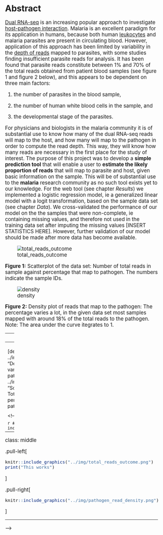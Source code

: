 # Abstract

<big>
[Dual RNA-seq](http://journals.plos.org/plospathogens/article?id=10.1371/journal.ppat.1006033 "Why dual RNA-Seq data?") is an increasing popular approach to investigate [host-pathogen interaction](https://www.ncbi.nlm.nih.gov/pmc/articles/PMC96643/ "how microbes sustain themselves within host organisms"). Malaria is an excellent paradigm for its application in humans, because both human [leukocytes](https://www.cancer.gov/publications/dictionaries/cancer-terms/def/leukocyte "ie white blood cells. They are part of the body's immune system and help the body to fight infection and other diseases.") and malaria parasites are present in circulating blood. However, application of this approach has been limited by variability in the [depth of reads](https://emea.illumina.com/science/education/sequencing-coverage.html "average number of reads that align to, ie cover, known reference bases") mapped to parasites, with some studies finding insufficient parasite reads for analysis. It has been found that parasite reads constitute between 1% and 70% of the total reads obtained from patient blood samples (see figure 1 and figure 2 below), and this appears to be dependent on three main factors:

1) the number of parasites in the blood sample, 

2) the number of human white blood cells in the sample, and 

3) the developmental stage of the parasites. 

For physicians and biologists in the malaria community it is of substantial use to know how many of the dual RNA-seq reads will map to the host, and how many will map to the pathogen in order to compute the read depth. This way, they will know how many reads are necessary in the first place for the study of interest. 
The purpose of this project was to develop a __simple prediction tool__ that will enable a user to __estimate the likely proportion of reads__ that will map to parasite and host, given basic information on the sample. This will be of substantial use to the __malaria__ research community as no such tool exists yet to our knowledge.
For the web tool (see chapter _Results_) we implemented a logistic regression model, ie a generalized linear model with a logit transformation, based on the sample data set (see chapter _Data_). We cross-validated the performance of our model on the the samples that were non-complete, ie containing missing values, and therefore not used in the training data set after imputing the missing values [INSERT STATISTICS HERE]. However, further validation of our model should be made after more data has become available. 

![total_reads_outcome](../img/total_reads_outcome.png)

**Figure 1:** Scatterplot of the data set: Number of total reads in sample against percentage that map to pathogen. The numbers indicate the sample IDs.



![density](../img/pathogen_read_density.png)

**Figure 2:** Density plot of reads that map to the pathogen: The percentage varies a lot, in the given data set most samples mapped with around 18% of the total reads to the pathogen. Note: The area under the curve itegrates to 1.

---
**Note:**

The web tool can be found in chapter _Results_. 
For more information on what data set the model was built, see chapter _Data_ as well as chapter _Methods_.

---
</big>

<!---
## Table of Contents
  * [Chapter 1: Introduction](#chapter-1)
  * [Chapter 2: Methods](#chapter-2)
  * [Chapter 3: Results](#chapter-3) 
  * [Chapter 4: Discussion](#chapter-4) 
  * [Chapter 5: Conclusion](#chapter-5) 
  * [Chapter 6: Data](#chapter-6) 
  * [Chapter 7: References](#chapter-7) 
  * [Chapter 8: Glossary](#chapter-8) 
  * [Chapter 9: About](#chapter-9) 
--->

<!---
  ![alt text][total_reads_outcome] |
![alt text][density]            |
|:-----:|:--------------:|
Figure 1: Number of total reads in sample against percentage that map to pathogen | Figure 2: Density plot of reads that map to the pathogen | | Note: The area under the curve itegrates to 1.
-->
<!---
<img src="https://github.com/burfel/malaria-prediction/blob/master/shinyapp2/img/pathogen-read-density.png"
     alt="Markdown Monster icon"
     style="float: left; margin-right: 10px;" />
-->


[density]: ../img/pathogen_read_density.png "Density plot visualising the variation of reads that map to the pathogen"
[total_reads_outcome]: ../img/total_reads_outcome.png "Scatter 2d density estimationo: Total number of reads against the percentage of these that map to pathogen"

<!---
<div>
###A title using myStyle.css {.bigbaseline}
</div>
--->

<!---
```r
img1_path <- "../img/total_reads_outcome.png"
img1 <- readPNG(img1_path, native = TRUE, info = TRUE)
attr(img1, "info")
```

```r
# All defaults
include_graphics(img1_path)
```

---
class: middle

.pull-left[
```r
knitr::include_graphics("../img/total_reads_outcome.png")
print("This works")
```
]

.pull-right[
```r
knitr::include_graphics("../img/pathogen_read_density.png")
```
]

---
--->
